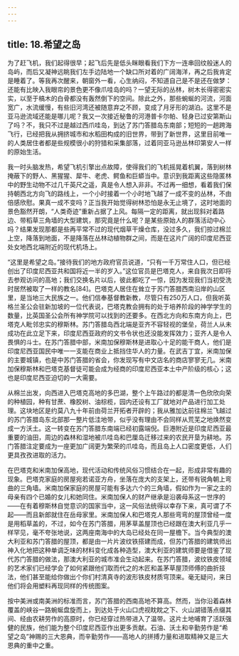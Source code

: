 ```yaml
---
---
---
```

title: 18.希望之岛
---




为了赶飞机，我们起得很早；起飞后先是低头眯眼看我们下方一连串回纹般迷人的岛屿，而后又凝神远眺我们左手边陆地一个缺口所对着的广阔海洋，再之后我肯定是睡着了。等我再次醒来，朝窗外一看，心生纳闷，不知道自己是不是还在做梦：还能有比映入我眼帘的景色更不像爪哇岛的吗？一望无际的丛林，树木长得密密实实，以至于槁木的白骨都没有轰然倒下的空间。除此之外，那些蜿蜒的河流，河面宽广，水流缓慢，有些旧河湾还被随意弃之不顾，变成了月牙形的湖泊。这里不是亚马逊流域还能是哪儿呢？我又一次接近秘鲁的河港普卡尔帕、轻身已过安第斯山了吗？不，我只不过是越过西爪哇岛，到达了苏门答腊岛东南部；短短的一趟跨海飞行，已经把我从拥挤城市和水稻田构成的旧世界，带到了新世界，这里目前唯一的人类居住者都是些规模很小的狩猎和采集部落，过着同亚马逊丛林印第安人一样的原始生活。

我一时头脑发热，希望飞机引擎出点故障，使得我们的飞机摇晃着机翼，落到树林掩蔽下的野人、黑猩猩、犀牛、老虎、鳄鱼和巨蟒当中。意识到我距离这些隐匿林中的野生动物不过几千英尺之遥，真是令人想入非非。不过再一细想，看着我们保持朝西北方向飞的路线上，一个小时接着一个小时地飞越了一成不变的丛林，不由倍感欣慰。果真一成不变吗？正当我开始觉得树林恐怕是永无止境了，这时地面的景色豁然开朗，“人类奇迹”重新占据了上风。每隔一定的距离，就出现斜对着路边、带稻草三角墙的大型建筑，那究竟是什么呢？是某些原始人的群落活动中心吗？结果发现那都是些再平常不过的现代烟草干燥仓库，没过多久，我们掠过棉兰上空，降落到地面，不是降落在丛林动植物群之间，而是在这片广阔的印度尼西亚处女地西北端附近的现代机场上。

“这里是希望之岛。”接待我们的地方政府官员说道，“只有一千万常住人口，但已经创出了印度尼西亚共和国将近一半的岁入。”这位官员是巴塔克人，来自我次日即将去参观访问的高地；我们交换名片以后，彼此都吃了一惊，因为发现我们当初受洗时居然被取了一样的教名[84]。巴塔克人居住在耸立于苏门答腊西南沿岸的山区里，是当地三大民族之一。他们信奉基督教新教，尽管只有250万人口，但我听英格兰圣公会驻新加坡的一位代表说，巴塔克教会拥有的处于培养阶段的神学学生的数量，比英国圣公会所有神学院可以找到的还要多。在西北方向和东南方向上，巴塔克人毗邻忠实的穆斯林。苏门答腊岛西北端是亚齐不容轻视的堡垒，荷兰人从未成功在此立足下来，印度尼西亚政府的文书令状也还没能发挥效力；亚齐人是令人畏惧的斗士。在苏门答腊中部，米南加保穆斯林是进取心十足的能干商人，他们是印度尼西亚国民中唯一一支能在商业上抵挡住华人的力量。在武吉丁宜，米南加保的主要城镇，也是中苏门答腊的省会，你发现写有中文店名的商店寥寥无几。米南加保穆斯林和巴塔克基督徒可能会成为经商的印度尼西亚本土中产阶级的核心；这也是印度尼西亚迫切的一大需要。

从棉兰出发，向西进入巴塔克高地的多巴湖，整个上午路过的都是清一色欣欣向荣的种植园，种有甘蔗、橡胶树、油棕榄，园内还设有工厂就地对产品进行加工处理。这块地区是约莫八九十年前由荷兰开拓者开辟的；我从雅加达前往棉兰飞越过的苏门答腊岛东北部那一整片低洼地带，似乎没有理由不会同样从荒芜之地焕然变成一方沃土。这一转变在苏门答腊东南端已经初露端倪。巨港附近是印度尼西亚最重要的油田，周边的森林和湿地被爪哇岛和巴厘岛迁移过来的农民开垦为耕地。苏门答腊注定要成为一座更加广阔更为繁荣的爪哇岛，而且岛上人口密度更低，人们更具孜孜进取的活力。

在巴塔克和米南加保高地，现代活动和传统风俗习惯结合在一起，形成非常有趣的现象。巴塔克家庭的房屋宛若诺亚方舟，坐落在庞大的支架上，还带有锐角朝上弯曲的三角墙。米南加保家庭的房屋可能有多达六个的三角墙，假如作为一家之主的母亲有四个已婚的女儿和她同住。米南加保人的财产继承是沿袭母系这一世序的——在有着穆斯林自觉意识的国家当中，这一风俗法统得以幸存下来，真可谓了不起——而且新郎就住在岳母家里。米南加保人和巴塔克人那些弯弯的屋顶曾经一度是用稻草盖的，不过，如今在苏门答腊，用茅草盖屋顶也已经跟在澳大利亚几乎一样罕见，毫不夸张地说，这两座南海中的大岛已经处在同一屋檐下。当今典型的澳大利亚和苏门答腊的屋顶，都是由一片片波纹铁搭建而成，但苏门答腊的建筑师出神入化地把这种单调乏味的材料变化成各种造型，澳大利亚的建筑师要是借鉴了现代苏门答腊的做法，那澳大利亚的城市准会生动起来。在苏门答腊，波纹铁皮领域的艺术家们已经学会了如何紧跟他们取而代之的木匠和盖茅草屋顶师傅的曲折技法，他们甚至能给你做出个你们村清真寺的波形铁皮材质穹顶来。毫无疑问，来日他们将会用塑料再现同样的传统图案。

按中美洲或南美洲的标准而言，苏门答腊的西南高地不算高。然而，当你沿着森林覆盖的峡谷一路蜿蜒盘旋而上，到达处于火山口虎视眈眈之下、火山湖错落点缀其间、经由农耕劳作的高原时，你已经穿过热带进入了温带。这片土地哺育了活跃强健的民族，他们能为整个印度尼西亚作出更多贡献。石油、沃土和辛勤劳作是“希望之岛”神赐的三大恩典，而辛勤劳作——高地人的拼搏力量和进取精神又是三大恩典的重中之重。